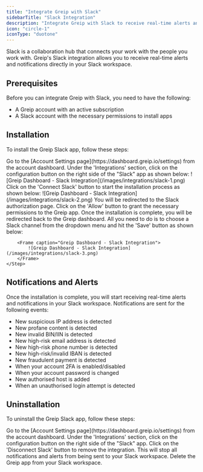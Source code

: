```yaml
---
title: "Integrate Greip with Slack"
sidebarTitle: "Slack Integration"
description: "Integrate Greip with Slack to receive real-time alerts and notifications"
icon: "circle-1"
iconType: "duotone"
---
```


Slack is a collaboration hub that connects your work with the people you work with. Greip's Slack integration allows you to receive real-time alerts and notifications directly in your Slack workspace.

## Prerequisites

Before you can integrate Greip with Slack, you need to have the following:

- A Greip account with an active subscription
- A Slack account with the necessary permissions to install apps

## Installation

To install the Greip Slack app, follow these steps:

<Steps>
  <Step title="First Step">
    Go to the [Account Settings page](https://dashboard.greip.io/settings) from
    the account dashboard.
  </Step>
  <Step title="Second Step">
    Under the 'Integrations' section, click on the configuration button on the
    right side of the "Slack" app as shown below:
    <Frame caption="Greip Dashboard - Slack Integration">
      ![Greip Dashboard - Slack Integration](/images/integrations/slack-1.png)
    </Frame>
  </Step>
  <Step title="Third Step">
    Click on the 'Connect Slack' button to start the installation process as shown below:
    <Frame caption="Greip Dashboard - Slack Integration">
      ![Greip Dashboard - Slack Integration](/images/integrations/slack-2.png)
    </Frame>
  </Step>
    <Step title="Fourth Step">
        You will be redirected to the Slack authorization page. Click on the 'Allow' button to grant the necessary permissions to the Greip app.
    </Step>
    <Step title="Fifth Step">
        Once the installation is complete, you will be redirected back to the Greip dashboard. All you need to do is to choose a Slack channel from the dropdown menu and hit the 'Save' button as shown below:

        <Frame caption="Greip Dashboard - Slack Integration">
            ![Greip Dashboard - Slack Integration](/images/integrations/slack-3.png)
        </Frame>
    </Step>

</Steps>

## Notifications and Alerts

Once the installation is complete, you will start receiving real-time alerts and notifications in your Slack workspace. Notifications are sent for the following events:

- New suspicious IP address is detected
- New profane content is detected
- New invalid BIN/IIN is detected
- New high-risk email address is detected
- New high-risk phone number is detected
- New high-risk/invalid IBAN is detected
- New fraudulent payment is detected
- When your account 2FA is enabled/disabled
- When your account password is changed
- New authorised host is added
- When an unauthorised login attempt is detected

## Uninstallation

To uninstall the Greip Slack app, follow these steps:

<Steps>
  <Step title="First Step">
    Go to the [Account Settings page](https://dashboard.greip.io/settings) from
    the account dashboard.
  </Step>
  <Step title="Second Step">
    Under the 'Integrations' section, click on the configuration button on the
    right side of the "Slack" app.
  </Step>
  <Step title="Third Step">
    Click on the 'Disconnect Slack' button to remove the integration. This will
    stop all notifications and alerts from being sent to your Slack workspace.
  </Step>
  <Step title="Fourth Step">
    Delete the Greip app from your Slack workspace.
  </Step>
</Steps>
